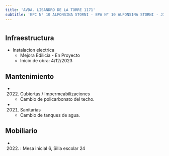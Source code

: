 ```yaml
---
title: 'AVDA. LISANDRO DE LA TORRE 1171'
subtitle: 'EPC N° 10 ALFONSINA STORNI - EPA N° 10 ALFONSINA STORNI - JIN C (EPCJS 10/20°)'
---
```


#
## Infraestructura

* Instalacion electrica 
    + Mejora Edilicia - En Proyecto 
    + Inicio de obra: 4/12/2023 






## Mantenimiento

*  (2022) Cubiertas / Impermeabilizaciones 
    + Cambio de policarbonato del techo.

*  (2021) Sanitarias 
    + Cambio de tanques de agua.





## Mobiliario

*  (2022) : Mesa inicial 6, Silla escolar 24 



